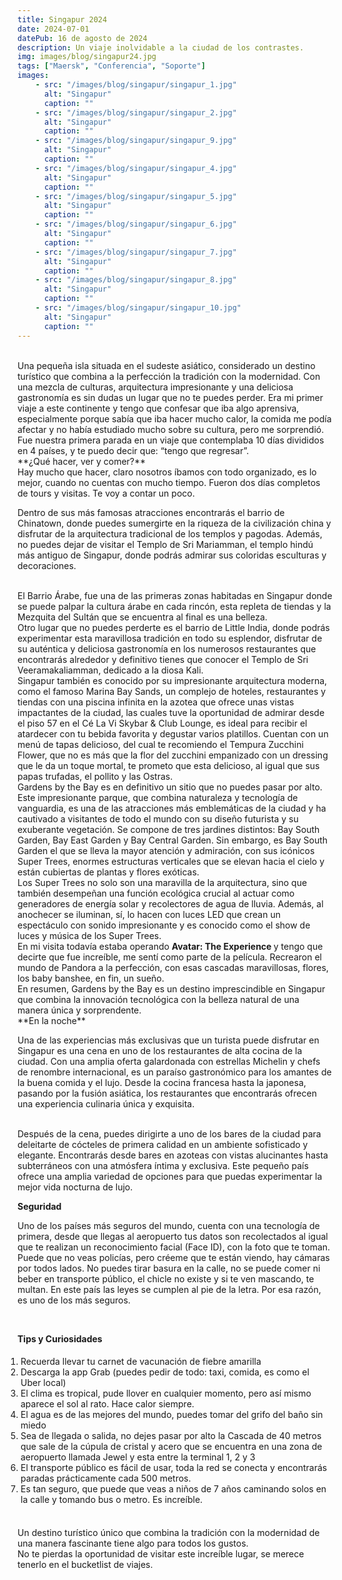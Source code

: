 ```yaml
---
title: Singapur 2024
date: 2024-07-01
datePub: 16 de agosto de 2024
description: Un viaje inolvidable a la ciudad de los contrastes.
img: images/blog/singapur24.jpg
tags: ["Maersk", "Conferencia", "Soporte"]
images:
    - src: "/images/blog/singapur/singapur_1.jpg"
      alt: "Singapur"
      caption: ""
    - src: "/images/blog/singapur/singapur_2.jpg"
      alt: "Singapur"
      caption: ""
    - src: "/images/blog/singapur/singapur_9.jpg"
      alt: "Singapur"
      caption: ""
    - src: "/images/blog/singapur/singapur_4.jpg"
      alt: "Singapur"
      caption: ""
    - src: "/images/blog/singapur/singapur_5.jpg"
      alt: "Singapur"
      caption: ""
    - src: "/images/blog/singapur/singapur_6.jpg"
      alt: "Singapur"
      caption: ""
    - src: "/images/blog/singapur/singapur_7.jpg"
      alt: "Singapur"
      caption: ""
    - src: "/images/blog/singapur/singapur_8.jpg"
      alt: "Singapur"
      caption: ""
    - src: "/images/blog/singapur/singapur_10.jpg"
      alt: "Singapur"
      caption: ""
---
```


<br />
Una pequeña isla situada en el sudeste asiático, considerado un destino turístico que combina a la perfección la tradición con la modernidad. Con una mezcla
de culturas, arquitectura impresionante y una deliciosa gastronomía es sin dudas un lugar que no te puedes perder. Era mi primer viaje a este continente
y tengo que confesar que iba algo aprensiva, especialmente porque sabía que iba hacer mucho calor, la comida me podía afectar y no había estudiado mucho
sobre su cultura, pero me sorprendió. Fue nuestra primera parada en un viaje que contemplaba 10 días divididos en 4 países, y te puedo decir que: “tengo
que regresar”.

<br />
**¿Qué hacer, ver y comer?**

<br />
Hay mucho que hacer, claro nosotros íbamos con todo organizado, es lo mejor, cuando no cuentas con mucho tiempo. Fueron dos días completos de tours y visitas.
Te voy a contar un poco.
<br />

Dentro de sus más famosas atracciones encontrarás el barrio de Chinatown, donde puedes sumergirte en la riqueza de la civilización china y disfrutar de
la arquitectura tradicional de los templos y pagodas. Además, no puedes dejar de visitar el Templo de Sri Mariamman, el templo hindú más antiguo de Singapur,
donde podrás admirar sus coloridas esculturas y decoraciones.

<br />
El Barrio Árabe, fue una de las primeras zonas habitadas en Singapur donde se puede palpar la cultura árabe en cada rincón, esta repleta de tiendas y la
Mezquita del Sultán que se encuentra al final es una belleza.

<br />
Otro lugar que no puedes perderte es el barrio de Little India, donde podrás experimentar esta maravillosa tradición en todo su esplendor, disfrutar de
su auténtica y deliciosa gastronomía en los numerosos restaurantes que encontrarás alrededor y definitivo tienes que conocer el Templo de Sri Veeramakaliamman,
dedicado a la diosa Kali.

<br />
Singapur también es conocido por su impresionante arquitectura moderna, como el famoso Marina Bay Sands, un complejo de hoteles, restaurantes y tiendas
con una piscina infinita en la azotea que ofrece unas vistas impactantes de la ciudad, las cuales tuve la oportunidad de admirar desde el piso 57 en el
Cé La Vi Skybar & Club Lounge, es ideal para recibir el atardecer con tu bebida favorita y degustar varios platillos. Cuentan con un menú de tapas delicioso,
del cual te recomiendo el Tempura Zucchini Flower, que no es más que la flor del zucchini empanizado con un dressing que le da un toque mortal, te prometo
que esta delicioso, al igual que sus papas trufadas, el pollito y las Ostras.

<br />
Gardens by the Bay es en definitivo un sitio que no puedes pasar por alto. Este impresionante parque, que combina naturaleza y tecnología de vanguardia,
es una de las atracciones más emblemáticas de la ciudad y ha cautivado a visitantes de todo el mundo con su diseño futurista y su exuberante vegetación.
Se compone de tres jardines distintos: Bay South Garden, Bay East Garden y Bay Central Garden. Sin embargo, es Bay South Garden el que se lleva la mayor
atención y admiración, con sus icónicos Super Trees, enormes estructuras verticales que se elevan hacia el cielo y están cubiertas de plantas y flores
exóticas.

<br />
Los Super Trees no solo son una maravilla de la arquitectura, sino que también desempeñan una función ecológica crucial al actuar como generadores de energía
solar y recolectores de agua de lluvia. Además, al anochecer se iluminan, sí, lo hacen con luces LED que crean un espectáculo con sonido impresionante
y es conocido como el show de luces y música de los Super Trees.

<br />
En mi visita todavía estaba operando <strong> Avatar: The Experience </strong> y tengo que decirte que fue increíble, me sentí como parte de la película.
Recrearon el mundo de Pandora a la perfección, con esas cascadas maravillosas, flores, los baby banshee, en fin, un sueño.

<br />
En resumen, Gardens by the Bay es un destino imprescindible en Singapur que combina la innovación tecnológica con la belleza natural de una manera única
y sorprendente.

<br />
**En la noche**

Una de las experiencias más exclusivas que un turista puede disfrutar en Singapur es una cena en uno de los restaurantes de alta cocina de la ciudad. Con
una amplia oferta galardonada con estrellas Michelin y chefs de renombre internacional, es un paraíso gastronómico para los amantes de la buena comida
y el lujo. Desde la cocina francesa hasta la japonesa, pasando por la fusión asiática, los restaurantes que encontrarás ofrecen una experiencia culinaria
única y exquisita.

<br />
Después de la cena, puedes dirigirte a uno de los bares de la ciudad para deleitarte de cócteles de primera calidad en un ambiente sofisticado y elegante.
Encontrarás desde bares en azoteas con vistas alucinantes hasta subterráneos con una atmósfera íntima y exclusiva. Este pequeño país ofrece una amplia
variedad de opciones para que puedas experimentar la mejor vida nocturna de lujo.
<br />

**Seguridad**

Uno de los países más seguros del mundo, cuenta con una tecnología de primera, desde que llegas al aeropuerto tus datos son recolectados al igual que te
realizan un reconocimiento facial (Face ID), con la foto que te toman. Puede que no veas policías, pero créeme que te están viendo, hay cámaras por todos
lados. No puedes tirar basura en la calle, no se puede comer ni beber en transporte público, el chicle no existe y si te ven mascando, te multan. En este
país las leyes se cumplen al pie de la letra. Por esa razón, es uno de los más seguros.

<br />

**Tips y Curiosidades**

<ul style="list-style: auto; padding: 5px;">

<li>Recuerda llevar tu carnet de vacunación de fiebre amarilla </li>
<li>Descarga la app Grab (puedes pedir de todo: taxi, comida, es como el Uber local) </li>
<li>El clima es tropical, pude llover en cualquier momento, pero así mismo aparece el sol al rato. Hace calor siempre. </li>
<li>El agua es de las mejores del mundo, puedes tomar del grifo del baño sin miedo</li>
<li>
	Sea de llegada o salida, no dejes pasar por alto la Cascada de 40 metros que sale de la cúpula de cristal y acero que se encuentra en una zona de
	aeropuerto llamada Jewel y esta entre la terminal 1, 2 y 3
</li>
<li>El transporte público es fácil de usar, toda la red se conecta y encontrarás paradas prácticamente cada 500 metros.</li>
<li>Es tan seguro, que puede que veas a niños de 7 años caminando solos en la calle y tomando bus o metro. Es increíble.</li>

</ul>

<br />
Un destino turístico único que combina la tradición con la modernidad de una manera fascinante tiene algo para todos los gustos.
<br />
No te pierdas la oportunidad de visitar este increíble lugar, se merece tenerlo en el bucketlist de viajes.
